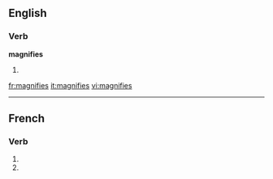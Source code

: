 ==English==

===Verb===
'''magnifies'''

# {{third-person singular of|[[magnify]]}}

[[fr:magnifies]]
[[it:magnifies]]
[[vi:magnifies]]

----
{{see|magnifiés}}
==French==

===Verb===
{{fr-verb-form}}

# {{form of|[[second-person|Second-person]] [[singular]] [[present indicative]]|[[magnifier]]|lang=French}}
# {{form of|Second-person singular [[present subjunctive]]|magnifier|lang=French}}


{{rfc-auto}}